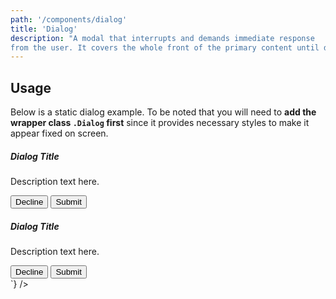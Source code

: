 ```yaml
---
path: '/components/dialog'
title: 'Dialog'
description: "A modal that interrupts and demands immediate response 
from the user. It covers the whole front of the primary content until dismissed or confirmed."
---
```



## Usage

Below is a static dialog example. To be noted that you will need to **add the wrapper class
`.Dialog` first** since it provides necessary styles to make it appear fixed on screen.

<div class="CodePreview">
  <CodePreviewDisplay bgColor="neutral.20">
    <div class="Dialog-box Margin-auto">
      <div class="Dialog-header">
        <h5 class="Dialog-title">Dialog Title</h5>
      </div>
      <div class="Dialog-content">
        <p>Description text here.</p>
      </div>
      <div class="Dialog-actions">
        <button class="Button Button--text MarginRight-2xsmall Button--primary">Decline</button>
        <button class="Button Button--primary">Submit</button>
      </div>
    </div>
  </CodePreviewDisplay>
  <CodePreviewBlock
    language={'html'}
    codeString={`
<div class="Dialog">
  <div class="Dialog-box Margin-auto">
    <div class="Dialog-header">
      <h5 class="Dialog-title">Dialog Title</h5>
    </div>
    <div class="Dialog-content">
      <p>Description text here.</p>
    </div>
    <div class="Dialog-actions">
      <button class="Button Button--text MarginRight-2xsmall Button--primary">Decline</button>
      <button class="Button Button--primary">Submit</button>
    </div>
  </div>
</div>
`}
  />
</div>
